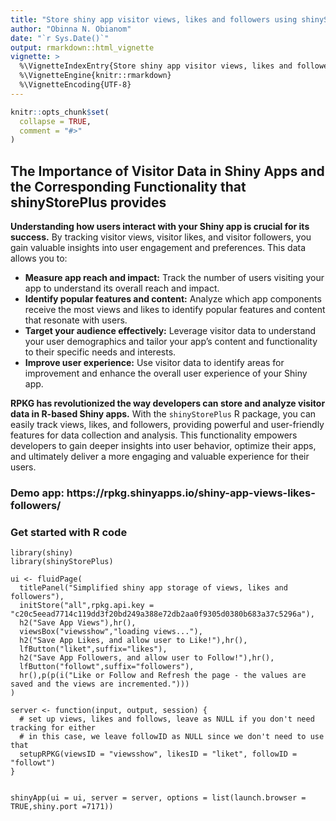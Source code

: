 ```yaml
---
title: "Store shiny app visitor views, likes and followers using shinyStorePlus 1.3"
author: "Obinna N. Obianom"
date: "`r Sys.Date()`"
output: rmarkdown::html_vignette
vignette: >
  %\VignetteIndexEntry{Store shiny app visitor views, likes and followers using shinyStorePlus 1.3}
  %\VignetteEngine{knitr::rmarkdown}
  %\VignetteEncoding{UTF-8}
---
```

```r
knitr::opts_chunk$set(
  collapse = TRUE,
  comment = "#>"
)
```

## The Importance of Visitor Data in Shiny Apps and the Corresponding Functionality that shinyStorePlus provides

**Understanding how users interact with your Shiny app is crucial for its success.** By tracking visitor views, visitor likes, and visitor followers, you gain valuable insights into user engagement and preferences. This data allows you to:

* **Measure app reach and impact:** Track the number of users visiting your app to understand its overall reach and impact.
* **Identify popular features and content:** Analyze which app components receive the most views and likes to identify popular features and content that resonate with users.
* **Target your audience effectively:** Leverage visitor data to understand your user demographics and tailor your app's content and functionality to their specific needs and interests.
* **Improve user experience:** Use visitor data to identify areas for improvement and enhance the overall user experience of your Shiny app.

**RPKG has revolutionized the way developers can store and analyze visitor data in R-based Shiny apps.** With the `shinyStorePlus` R package, you can easily track views, likes, and followers, providing powerful and user-friendly features for data collection and analysis. This functionality empowers developers to gain deeper insights into user behavior, optimize their apps, and ultimately deliver a more engaging and valuable experience for their users.


### Demo app: https://rpkg.shinyapps.io/shiny-app-views-likes-followers/

### Get started with R code

```
library(shiny)
library(shinyStorePlus)

ui <- fluidPage(
  titlePanel("Simplified shiny app storage of views, likes and followers"),
  initStore("all",rpkg.api.key = "c20c5eead7714c119dd3f20bd249a388e72db2aa0f9305d0380b683a37c5296a"),
  h2("Save App Views"),hr(),
  viewsBox("viewsshow","loading views..."),
  h2("Save App Likes, and allow user to Like!"),hr(),
  lfButton("liket",suffix="likes"),
  h2("Save App Followers, and allow user to Follow!"),hr(),
  lfButton("followt",suffix="followers"),
  hr(),p(p(i("Like or Follow and Refresh the page - the values are saved and the views are incremented.")))
)

server <- function(input, output, session) {
  # set up views, likes and follows, leave as NULL if you don't need tracking for either
  # in this case, we leave followID as NULL since we don't need to use that
  setupRPKG(viewsID = "viewsshow", likesID = "liket", followID = "followt")
}


shinyApp(ui = ui, server = server, options = list(launch.browser = TRUE,shiny.port =7171))


```


